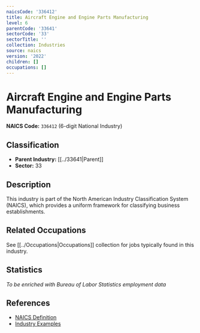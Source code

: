 ```yaml
---
naicsCode: '336412'
title: Aircraft Engine and Engine Parts Manufacturing
level: 6
parentCode: '33641'
sectorCode: '33'
sectorTitle: ''
collection: Industries
source: naics
version: '2022'
children: []
occupations: []
---
```

# Aircraft Engine and Engine Parts Manufacturing

**NAICS Code:** `336412` (6-digit National Industry)

## Classification

- **Parent Industry:** [[../33641|Parent]]
- **Sector:** 33

## Description

This industry is part of the North American Industry Classification System (NAICS), which provides a uniform framework for classifying business establishments.

## Related Occupations

See [[../Occupations|Occupations]] collection for jobs typically found in this industry.

## Statistics

*To be enriched with Bureau of Labor Statistics employment data*

## References

- [NAICS Definition](https://www.census.gov/naics/)
- [Industry Examples](https://www.census.gov/naics/2022NAICS/)
